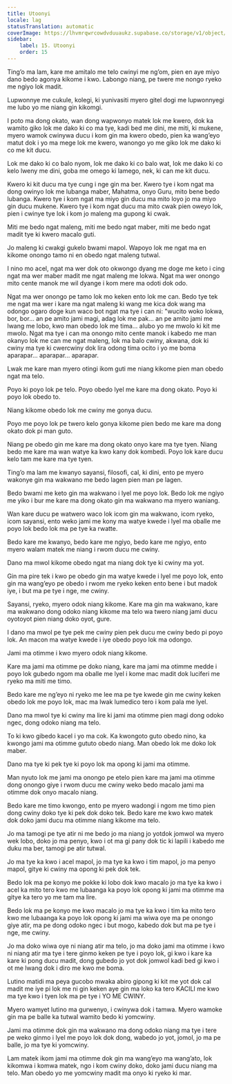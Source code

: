 ```yaml
---
title: Utoonyi
locale: lag
statusTranslation: automatic
coverImage: https://lhvmrqwrcowdvduuaukz.supabase.co/storage/v1/object/public/strapi-uploads/small_cover-educacion-fundamental.webp-2d51a7828a2b1309555be27f7e2a61a0.webp
sidebar:
    label: 15. Utoonyi
    order: 15
---
```

Ting’o ma lam, kare me amitalo me telo cwinyi me ng’om, pien en aye miyo dano bedo agonya kikome i kwo. Labongo niang, pe twere me nongo ryeko me ngiyo lok madit.

Lupwonnye me cukule, kolegi, ki yunivasiti myero gitel dogi me lupwonnyegi me lubo yo me niang gin kikomgi.

I poto ma dong okato, wan dong wapwonyo matek lok me kwero, dok ka wamito giko lok me dako ki co ma tye, kadi bed me dini, me miti, ki mukene, myero wamok cwinywa ducu i kom gin ma kwero obedo, pien ka wang’eyo matut dok i yo ma mege lok me kwero, wanongo yo me giko lok me dako ki co me kit ducu.

Lok me dako ki co balo nyom, lok me dako ki co balo wat, lok me dako ki co kelo lweny me dini, goba me omego ki lamego, nek, ki can me kit ducu.

Kwero ki kit ducu ma tye cung i nge gin ma ber. Kwero tye i kom ngat ma dong owinyo lok me lubanga maber, Mahatma, onyo Guru, mito bene bedo lubanga. Kwero tye i kom ngat ma miyo gin ducu ma mito loyo jo ma miyo gin ducu mukene. Kwero tye i kom ngat ducu ma mito cwak pien oweyo lok, pien i cwinye tye lok i kom jo maleng ma gupong ki cwak.

Miti me bedo ngat maleng, miti me bedo ngat maber, miti me bedo ngat madit tye ki kwero macalo guti.

Jo maleng ki cwakgi gukelo bwami mapol. Wapoyo lok me ngat ma en kikome onongo tamo ni en obedo ngat maleng tutwal.

I nino mo acel, ngat ma wer dok oto okwongo dyang me doge me keto i cing ngat ma wer maber madit me ngat maleng me lokwa. Ngat ma wer onongo mito cente manok me wil dyange i kom mere ma odoti dok odo.

Ngat ma wer onongo pe tamo lok mo keken ento lok me can. Bedo tye tek me ngat ma wer i kare ma ngat maleng ki wang me kica dok wang ma odongo ogaro doge kun waco bot ngat ma tye i can ni: "wucito woko lokwa, bor, bor... an pe amito jami magi, adag lok me pak... an pe amito jami me lwang me lobo, kwo man obedo lok me tima... alubo yo me mwolo ki kit me mwolo. Ngat ma tye i can ma onongo mito cente manok i kabedo me man okanyo lok me can me ngat maleng, lok ma balo cwiny, akwana, dok ki cwiny ma tye ki cwercwiny dok lira odong tima ocito i yo me boma aparapar... aparapar... aparapar.

Lwak me kare man myero otingi ikom guti me niang kikome pien man obedo ngat ma telo.

Poyo ki poyo lok pe telo. Poyo obedo lyel me kare ma dong okato. Poyo ki poyo lok obedo to.

Niang kikome obedo lok me cwiny me gonya ducu.

Poyo me poyo lok pe twero kelo gonya kikome pien bedo me kare ma dong okato dok pi man guto.

Niang pe obedo gin me kare ma dong okato onyo kare ma tye tyen. Niang bedo me kare ma wan watye ka kwo kany dok kombedi. Poyo lok kare ducu kelo tam me kare ma tye tyen.

Ting’o ma lam me kwanyo sayansi, filosofi, cal, ki dini, ento pe myero wakonye gin ma wakwano me bedo lagen pien man pe lagen.

Bedo bwami me keto gin ma wakwano i lyel me poyo lok. Bedo lok me ngiyo me yiko i bur me kare ma dong okato gin ma wakwano ma myero waniang.

Wan kare ducu pe watwero waco lok icom gin ma wakwano, icom ryeko, icom sayansi, ento weko jami me kony ma watye kwede i lyel ma oballe me poyo lok bedo lok ma pe tye ka rwatte.

Bedo kare me kwanyo, bedo kare me ngiyo, bedo kare me ngiyo, ento myero walam matek me niang i rwom ducu me cwiny.

Dano ma mwol kikome obedo ngat ma niang dok tye ki cwiny ma yot.

Gin ma pire tek i kwo pe obedo gin ma watye kwede i lyel me poyo lok, ento gin ma wang’eyo pe obedo i rwom me ryeko keken ento bene i but madok iye, i but ma pe tye i nge, me cwiny.

Sayansi, ryeko, myero odok niang kikome. Kare ma gin ma wakwano, kare ma wakwano dong odoko niang kikome ma telo wa twero niang jami ducu oyotoyot pien niang doko oyot, gure.

I dano ma mwol pe tye pek me cwiny pien pek ducu me cwiny bedo pi poyo lok. An macon ma watye kwede i iye obedo poyo lok ma odongo.

Jami ma otimme i kwo myero odok niang kikome.

Kare ma jami ma otimme pe doko niang, kare ma jami ma otimme medde i poyo lok gubedo ngom ma oballe me lyel i kome mac madit dok luciferi me ryeko ma miti me timo.

Bedo kare me ng’eyo ni ryeko me lee ma pe tye kwede gin me cwiny keken obedo lok me poyo lok, mac ma lwak lumedico tero i kom pala me lyel.

Dano ma mwol tye ki cwiny ma lire ki jami ma otimme pien magi dong odoko ngec, dong odoko niang ma telo.

To ki kwo gibedo kacel i yo ma cok. Ka kwongoto guto obedo nino, ka kwongo jami ma otimme gututo obedo niang. Man obedo lok me doko lok maber.

Dano ma tye ki pek tye ki poyo lok ma opong ki jami ma otimme.

Man nyuto lok me jami ma onongo pe etelo pien kare ma jami ma otimme dong onongo giye i rwom ducu me cwiny weko bedo macalo jami ma otimme dok onyo macalo niang.

Bedo kare me timo kwongo, ento pe myero wadongi i ngom me timo pien dong cwiny doko tye ki pek dok doko tek. Bedo kare me kwo kwo matek dok doko jami ducu ma otimme niang kikome ma telo.

Jo ma tamogi pe tye atir ni me bedo jo ma niang jo yotdok jomwol wa myero wek lobo, doko jo ma penyo, kwo i ot ma gi pany dok tic ki lapili i kabedo me duku ma ber, tamogi pe atir tutwal.

Jo ma tye ka kwo i acel mapol, jo ma tye ka kwo i tim mapol, jo ma penyo mapol, gitye ki cwiny ma opong ki pek dok tek.

Bedo lok ma pe konyo me pokke ki lobo dok kwo macalo jo ma tye ka kwo i acel ka mito tero kwo me lubaanga ka poyo lok opong ki jami ma otimme ma gitye ka tero yo me tam ma lire.

Bedo lok ma pe konyo me kwo macalo jo ma tye ka kwo i tim ka mito tero kwo me lubaanga ka poyo lok opong ki jami ma wiwa oye ma pe onongo giye atir, ma pe dong odoko ngec i but mogo, kabedo dok but ma pe tye i nge, me cwiny.

Jo ma doko wiwa oye ni niang atir ma telo, jo ma doko jami ma otimme i kwo ni niang atir ma tye i tere ginmo keken pe tye i poyo lok, gi kwo i kare ka kare ki pong ducu madit, dong gubedo jo yot dok jomwol kadi bed gi kwo i ot me lwang dok i diro me kwo me boma.

Lutino matidi ma peya gucobo mwaka abiro gipong ki kit me yot dok cal madit me iye pi lok me ni gin keken aye gin ma loko ka tero KACILI me kwo ma tye kwo i tyen lok ma pe tye i YO ME CWINY.

Myero wamyet lutino ma gurwenyo, i cwinywa dok i tamwa. Myero wamoke gin ma pe balle ka tutwal wamito bedo ki yomcwiny.

Jami ma otimme dok gin ma wakwano ma dong odoko niang ma tye i tere pe weko ginmo i lyel me poyo lok dok dong, wabedo jo yot, jomol, jo ma pe balle, jo ma tye ki yomcwiny.

Lam matek ikom jami ma otimme dok gin ma wang’eyo ma wang’ato, lok kikomwa i komwa matek, ngo i kom cwiny doko, doko jami ducu niang ma telo. Man obedo yo me yomcwiny madit ma onyo ki ryeko ki mar.

